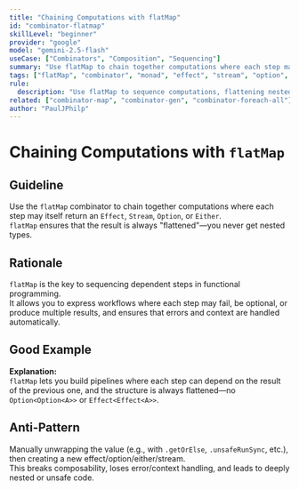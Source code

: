 ```yaml
---
title: "Chaining Computations with flatMap"
id: "combinator-flatmap"
skillLevel: "beginner"
provider: "google"
model: "gemini-2.5-flash"
useCase: ["Combinators", "Composition", "Sequencing"]
summary: "Use flatMap to chain together computations where each step may itself be effectful, optional, or error-prone."
tags: ["flatMap", "combinator", "monad", "effect", "stream", "option", "either"]
rule:
  description: "Use flatMap to sequence computations, flattening nested structures and preserving error and context handling."
related: ["combinator-map", "combinator-gen", "combinator-foreach-all"]
author: "PaulJPhilp"
---
```


# Chaining Computations with `flatMap`

## Guideline

Use the `flatMap` combinator to chain together computations where each step may itself return an `Effect`, `Stream`, `Option`, or `Either`.  
`flatMap` ensures that the result is always "flattened"—you never get nested types.

## Rationale

`flatMap` is the key to sequencing dependent steps in functional programming.  
It allows you to express workflows where each step may fail, be optional, or produce multiple results, and ensures that errors and context are handled automatically.

## Good Example

<Example path="./src/combinator-flatmap.ts" />

**Explanation:**  
`flatMap` lets you build pipelines where each step can depend on the result of the previous one, and the structure is always flattened—no `Option<Option<A>>` or `Effect<Effect<A>>`.

## Anti-Pattern

Manually unwrapping the value (e.g., with `.getOrElse`, `.unsafeRunSync`, etc.), then creating a new effect/option/either/stream.  
This breaks composability, loses error/context handling, and leads to deeply nested or unsafe code.